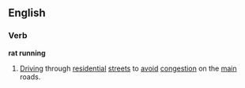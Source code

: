 ==English==
===Verb===
'''rat running'''
# [[Driving]] through [[residential]] [[street]]s to [[avoid]] [[congestion]] on the [[main]] roads.